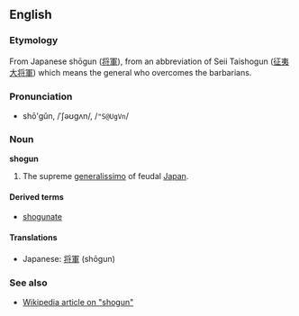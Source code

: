 ==English==
===Etymology===
From Japanese shōgun ([[将軍]]), from an abbreviation of Seii Taishogun ([[征夷大将軍]]) which means the general who overcomes the barbarians.

===Pronunciation===
*shō'gŭn, /ˈʃəʊɡʌn/, /<tt>"S@UgVn</tt>/

===Noun===
'''shogun'''<!-- ever capitalised?, english plural? -->

#The supreme [[generalissimo]] of feudal [[Japan]].

====Derived terms====
*[[shogunate]]

====Translations====
*Japanese: [[将軍]] (shōgun)

===See also===
*[[w:Shogun|Wikipedia article on "shogun"]]